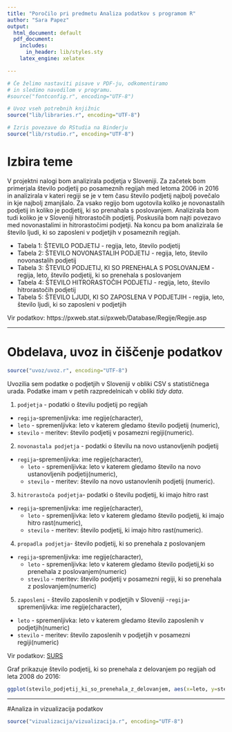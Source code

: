 ```yaml
---
title: "Poročilo pri predmetu Analiza podatkov s programom R"
author: "Sara Papez"
output:
  html_document: default
  pdf_document:
    includes:
      in_header: lib/styles.sty
    latex_engine: xelatex

---
```


```r
# Če želimo nastaviti pisave v PDF-ju, odkomentiramo
# in sledimo navodilom v programu.
#source("fontconfig.r", encoding="UTF-8")

# Uvoz vseh potrebnih knjižnic
source("lib/libraries.r", encoding="UTF-8")
```

```r
# Izris povezave do RStudia na Binderju
source("lib/rstudio.r", encoding="UTF-8")
```

# Izbira teme

V projektni nalogi bom analizirala podjetja v Sloveniji. Za začetek bom primerjala število podjetij po posameznih regijah med letoma 2006 in 2016 in analizirala v kateri regiji se je v tem času število podjetij najbolj povečalo in kje najbolj zmanjšalo. Za vsako regijo bom ugotovila koliko je novonastalih podjetij in koliko je podjetij, ki so prenahala s poslovanjem. Analizirala bom tudi koliko je v Sloveniji hitrorastočih podjetij. Poskusila bom najti povezavo med novonastalimi in hitrorastočimi podjetji. Na koncu pa bom analizirala še število ljudi, ki so zaposleni v podjetjih v posameznih regijah.

* Tabela 1: ŠTEVILO PODJETIJ
            - regija, leto, število podjetij
* Tabela 2: ŠTEVILO NOVONASTALIH PODJETIJ
            - regija, leto, število novonastalih podjetij
* Tabela 3: ŠTEVILO PODJETIJ, KI SO PRENEHALA S POSLOVANJEM 
            - regija, leto, število podjetij, ki so prenehala s poslovanjem
* Tabela 4: ŠTEVILO HITRORASTOČIH PODJETIJ
            - regija, leto, število hitrorastočih podjetij
* Tabela 5: ŠTEVILO LJUDI, KI SO ZAPOSLENA V PODJETJIH
            - regija, leto, število ljudi, ki so zaposleni v podjetjih
            
Vir podatkov: https://pxweb.stat.si/pxweb/Database/Regije/Regije.asp

***

# Obdelava, uvoz in čiščenje podatkov

```r
source("uvoz/uvoz.r", encoding="UTF-8")
```

Uvozilia sem podatke o podjetjih v Sloveniji v obliki CSV s statističnega urada. Podatke imam v petih razpredelnicah v obliki *tidy data*.

1. `podjetja` - podatki o številu podjetij po regijah
  - `regija`-spremenljivka: ime regije(character),
  - `leto` - spremenljivka: leto v katerem gledamo število podjetij (numeric),
  - `stevilo` - meritev: število podjetij v posamezni regiji(numeric).

2. `novonastala podjetja` - podatki o številu na novo ustanovljenih podjetij
- `regija`-spremenljivka: ime regije(character),
  - `leto` - spremenljivka: leto v katerem gledamo število na novo ustanovljenih podjetij(numeric),
  - `stevilo` - meritev: število na novo ustanovlenih podjetij (numeric).
  
3. `hitrorastoča podjetja`- podatki o številu podjetij, ki imajo hitro rast
- `regija`-spremenljivka: ime regije(character),
  - `leto` - spremenljivka: leto v katerem gledamo število podjetij, ki imajo hitro rast(numeric),
  - `stevilo` - meritev: število podjetij, ki imajo hitro rast(numeric).
  
4. `propadla podjetja`- število podjetij, ki so prenehala z poslovanjem
- `regija`-spremenljivka: ime regije(character),
  - `leto` - spremenljivka: leto v katerem gledamo število podjetij,ki so prenehala z poslovanjem(numeric)
  - `stevilo` - meritev: število podjetij v posamezni regiji, ki so prenehala z poslovanjem(numeric)
  
5. `zaposleni` - število zaposlenih v podjetjih v Sloveniji
-`regija`-spremenljivka: ime regije(character),
  - `leto` - spremenljivka: leto v katerem gledamo število zaposlenih v podjetjih(numeric)
  - `stevilo` - meritev: število zaposlenih v podjetjih v posamezni regiji(numeric)

Vir podatkov: [SURS](https://pxweb.stat.si/pxweb/Database/Regije/Regije.asp)

Graf prikazuje število podjetij, ki so prenehala z delovanjem po regijah od leta 2008 do 2016:
```r
ggplot(stevilo_podjetij_ki_so_prenehala_z_delovanjem, aes(x=leto, y=stevilopropadlih, group=regije, color=regije)) + geom_line() + xlab("Leto") + ylab("Število podjetij, ki so prenehala z delovanjem") + ggtitle("Graf števila propadlih podjetij") + scale_color_discrete(name="Regije", labels=c("Gorenjska", "Goriška", "Jugovzhodna Slovenija", "Koroška", "Obalno-kraška", "Osrednjeslovenska", "Podravska", "Pomurska", "Posavska", "Primorsko-notranjska", "Savinjska", "Zasavska")) + theme(axis.text.x = element_text(angle = 90, vjust = 0.3, hjust=1))
```
***


#Analiza in vizualizacija podatkov
```r
source("vizualizacija/vizualizacija.r", encoding="UTF-8")

```

```r

```



